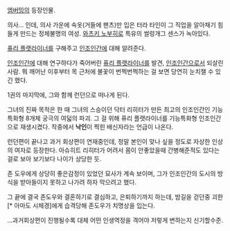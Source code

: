 [[엠버밍]]의 등장인물.

의사... 인데, 의사 가운에 속옷(거들에 팬츠)만 입은 터라 타인이 그 직업을 알아채기 힘들게 만드는 정체불명의 여성. [[와츠키 노부히로]] 특유의 썰렁개그 센스가 녹아있다.

[[퓨리 플랫라이너]]를 구해주고 [[인조인간]]에 대해 알려준다. 

[[인조인간]]에 대해 연구하다가 죽어버린 [[퓨리 플랫라이너]]를 발견, [[인조인간]]으로서 되살린 사람. 뭐 깨어난 이후부터 목 근처에 불꽃이 번쩍번쩍하는 걸 보면 당연히 눈치챌 수 있긴 했다.

1권의 마지막에, 그와 함께 런던으로 떠나게 된다.

그녀의 진짜 목적은 한 때 그녀의 스승이던 닥터 리히터가 만든 최고의 인조인간인 기능특화형 8개체 궁극의 여덟의 파괴. 그 걸 위해 퓨리 플랫라이너를 기능특화형 인조인간으로 재생시켰다. 작중에서 '''낙인'''이 찍힌 배신자라는 언급이 나온다.


런던편이 끝나고 과거 회상편이 연재중인데, 정말 본인이 맞나 싶을 정도로 자상한 인상의 여자로 등장한다. 아슈히트 리히터가 어려서 몸이 안좋았을때 간병해준적도 있다는 걸로 보아 보기보다 나이가 상당한 듯.

존 도우에게 상당히 좋은감정이 있었던 묘사가 계속 보이며, 그가 인조인간의 도시의 방식을 받아들이지 못하고 나가려 하자 막으려고 했다.

그 끝에 결국 존도우와 결혼하기로 결심하고, 은퇴하기까지 하는데, 밤길을 걷던중 괴한[* 아마도 시체경]에게 습격당해 존도우가 치명상을 입는다.

...과거회상편이 진행될수록 대체 어떤 인생역정을 격어야 저렇게 변하는지 신기할수준.
